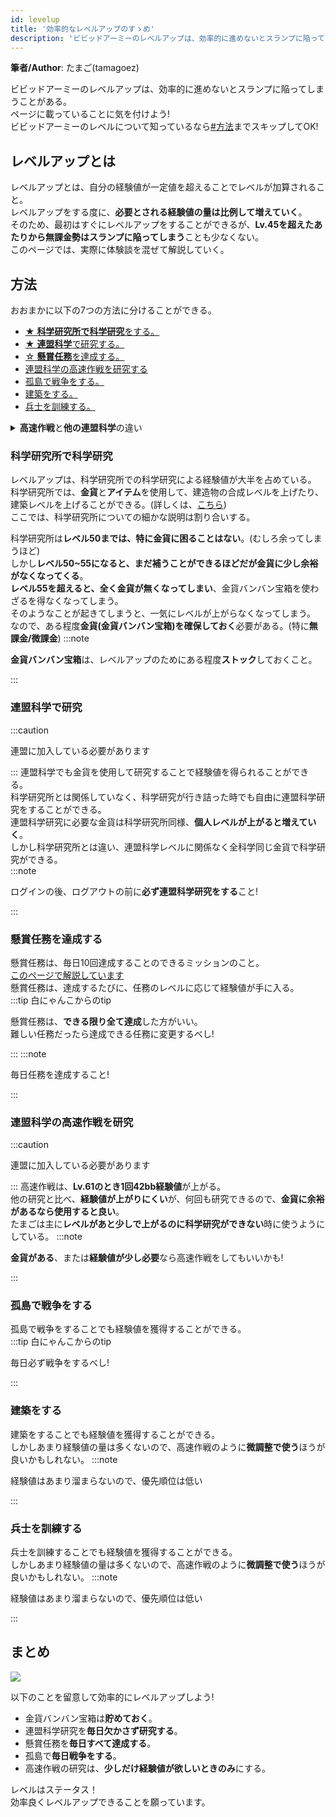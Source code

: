 ---
id: levelup
title: '効率的なレベルアップのすゝめ'
description: 'ビビッドアーミーのレベルアップは、効率的に進めないとスランプに陥ってしまうことがある。ページに載っていることに気を付けよう!'
---


<b>筆者/Author</b>: たまご(tamagoez)

ビビッドアーミーのレベルアップは、効率的に進めないとスランプに陥ってしまうことがある。  
ページに載っていることに気を付けよう!  
ビビッドアーミーのレベルについて知っているなら[#方法](#方法)までスキップしてOK!

## レベルアップとは
レベルアップとは、自分の経験値が一定値を超えることでレベルが加算されること。  
レベルアップをする度に、**必要とされる経験値の量は比例して増えていく**。  
そのため、最初はすぐにレベルアップをすることができるが、**Lv.45を超えたあたりから無課金勢はスランプに陥ってしまう**ことも少なくない。  
このページでは、実際に体験談を混ぜて解説していく。

## 方法
おおまかに以下の7つの方法に分けることができる。
 - [★ **科学研究所で科学研究**をする。](#科学研究所で科学研究)
 - [★ **連盟科学**で研究する。](#連盟科学で研究)
 - [☆ **懸賞任務**を達成する。](#懸賞任務を達成する)
 - [連盟科学の高速作戦を研究する](#連盟科学の高速作戦を研究)
 - [孤島で戦争をする。](#孤島で戦争をする)
 - [建築をする。](#建築をする)
 - [兵士を訓練する。](#兵士を訓練する)

<details>
  <summary><b>高速作戦</b>と<b>他の連盟科学</b>の違い</summary>
  <div>
   <div>高速作戦も他の連盟科学も、<b>連盟科学メニューから</b>研究することができる。<br/>しかし、<b>他の連盟科学は研究可能回数が10</b>で、互いにその値を共有しているが、高速作戦は共有しておらず、<b>研究可能回数は200</b>となっている。<br/>また高速作戦は、1分に1回程値が回復する。</div>
   <div>高速作戦は、科学PTが<b>20固定</b>に対し、他の連盟科学は<b>20~7500PT</b>と差がある。</div>
  </div>
</details>

### 科学研究所で科学研究
レベルアップは、科学研究所での科学研究による経験値が大半を占めている。  
科学研究所では、**金貨**と**アイテム**を使用して、建造物の合成レベルを上げたり、建築レベルを上げることができる。(詳しくは、[こちら](./building/laboratory))  
ここでは、科学研究所についての細かな説明は割り合いする。  
  
科学研究所は**レベル50までは、特に金貨に困ることはない**。(むしろ余ってしまうほど)  
しかし**レベル50~55になると、まだ補うことができるほどだが金貨に少し余裕がなくなってくる**。  
**レベル55を超えると、全く金貨が無くなってしまい**、金貨バンバン宝箱を使わざるを得なくなってしまう。  
そのようなことが起きてしまうと、一気にレベルが上がらなくなってしまう。  
なので、ある程度**金貨(金貨バンバン宝箱)を確保しておく**必要がある。(特に**無課金/微課金**)
:::note

**金貨バンバン宝箱**は、レベルアップのためにある程度**ストック**しておくこと。

:::

### 連盟科学で研究
:::caution

連盟に加入している必要があります

:::
連盟科学でも金貨を使用して研究することで経験値を得られることができる。  
科学研究所とは関係していなく、科学研究が行き詰った時でも自由に連盟科学研究をすることができる。  
連盟科学研究に必要な金貨は科学研究所同様、**個人レベルが上がると増えていく**。  
しかし科学研究所とは違い、連盟科学レベルに関係なく全科学同じ金貨で科学研究ができる。  
:::note

ログインの後、ログアウトの前に**必ず連盟科学研究をする**こと!

:::

### 懸賞任務を達成する
懸賞任務は、毎日10回達成することのできるミッションのこと。  
[このページで解説しています](mission)  
懸賞任務は、達成するたびに、任務のレベルに応じて経験値が手に入る。  
:::tip 白にゃんこからのtip

懸賞任務は、<b>できる限り全て達成</b>した方がいい。<br/>難しい任務だったら達成できる任務に変更するべし!

:::
:::note

毎日任務を達成すること!

:::

### 連盟科学の高速作戦を研究
:::caution

連盟に加入している必要があります

:::
高速作戦は、**Lv.61のとき1回42bb経験値**が上がる。  
他の研究と比べ、**経験値が上がりにくい**が、何回も研究できるので、**金貨に余裕があるなら使用すると良い**。  
たまごは主に**レベルがあと少しで上がるのに科学研究ができない**時に使うようにしている。
:::note

**金貨がある**、または**経験値が少し必要**なら高速作戦をしてもいいかも!

:::

### 孤島で戦争をする
孤島で戦争をすることでも経験値を獲得することができる。  
:::tip 白にゃんこからのtip

毎日必ず戦争をするべし!

:::

### 建築をする
建築をすることでも経験値を獲得することができる。  
しかしあまり経験値の量は多くないので、高速作戦のように**微調整で使う**ほうが良いかもしれない。
:::note

経験値はあまり溜まらないので、優先順位は低い

:::

### 兵士を訓練する
兵士を訓練することでも経験値を獲得することができる。  
しかしあまり経験値の量は多くないので、高速作戦のように**微調整で使う**ほうが良いかもしれない。
:::note

経験値はあまり溜まらないので、優先順位は低い

:::

## まとめ

<div className="balloon5">
  <div className="faceicon">
    <img src={useBaseUrl('@site/static/img/charactor/ハイム.png')} />
  </div>
  <div className="chatting">
    <div className="says">
      <p>以下のことを留意して効率的にレベルアップしよう!</p>
    </div>
  </div>
</div>

 - 金貨バンバン宝箱は**貯めておく**。
 - 連盟科学研究を**毎日欠かさず研究する**。
 - 懸賞任務を**毎日すべて達成する**。
 - 孤島で**毎日戦争をする**。
 - 高速作戦の研究は、**少しだけ経験値が欲しいときのみ**にする。

レベルはステータス！  
効率良くレベルアップできることを願っています。  
